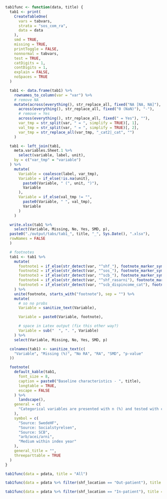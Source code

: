 ```r

tab1func <- function(data, title) {
  tab1 <- print(
    CreateTableOne(
      vars = tabvars,
      strata = "sos_com_ra",
      data = data
    ),
    smd = TRUE,
    missing = TRUE,
    printToggle = FALSE,
    nonnormal = tabvars,
    test = TRUE,
    catDigits = 1,
    contDigits = 1,
    explain = FALSE,
    noSpaces = TRUE
  )

  tab1 <- data.frame(tab1) %>%
    rownames_to_column(var = "var") %>%
    # remove NA
    mutate(across(everything(), str_replace_all, fixed("NA [NA, NA]"), "-"),
      across(everything(), str_replace_all, fixed("0 (NaN)"), "-"),
      # remove = Yes
      across(everything(), str_replace_all, fixed(" = Yes"), ""),
      var_tmp = str_split(var, " = ", simplify = TRUE)[, 1],
      val_tmp = str_split(var, " = ", simplify = TRUE)[, 2],
      var_tmp = str_replace_all(var_tmp, "_cat2|_cat", "")
    )

  tab1 <- left_join(tab1,
    meta.variables.Sheet.1 %>%
      select(variable, label, unit),
    by = c("var_tmp" = "variable")
  ) %>%
    mutate(
      Variable = coalesce(label, var_tmp),
      Variable = if_else(!is.na(unit),
        paste0(Variable, " (", unit, ")"),
        Variable
      ),
      Variable = if_else(val_tmp != "",
        paste0(Variable, " ", val_tmp),
        Variable
      )
    )

  write.xlsx(tab1 %>%
    select(Variable, Missing, No, Yes, SMD, p),
  paste0("./output/tabs/tab1_", title, "_", Sys.Date(), ".xlsx"),
  rowNames = FALSE
  )

  # footnotes
  tab1 <- tab1 %>%
    mutate(
      footnote1 = if_else(str_detect(var, "^shf_"), footnote_marker_symbol(1), ""),
      footnote2 = if_else(str_detect(var, "^sos_"), footnote_marker_symbol(2), ""),
      footnote3 = if_else(str_detect(var, "^scb_"), footnote_marker_symbol(3), ""),
      footnote4 = if_else(str_detect(var, "^shf_rasarni"), footnote_marker_symbol(4), ""),
      footnote5 = if_else(str_detect(var, "^scb_dispincome_cat"), footnote_marker_symbol(5), "")
    ) %>%
    unite(footnote, starts_with("footnote"), sep = "") %>%
    mutate(
      # so no probs
      Variable = sanitize_text(Variable),

      Variable = paste0(Variable, footnote),

      # space in Latex output (fix this other way?)
      Variable = sub("  ", ". ", Variable)
    ) %>%
    select(Variable, Missing, No, Yes, SMD, p)

  colnames(tab1) <- sanitize_text(c(
    "Variable", "Missing (%)", "No RA", "RA", "SMD", "p-value"
  ))

  footnote(
    default_kable(tab1,
      font_size = 8,
      caption = paste0("Baseline characteristics - ", title),
      longtable = TRUE,
      escape = FALSE
    ) %>%
      landscape(),
    general = c(
      "Categorical variables are presented with n (%) and tested with chi-square test and continuous variables with median [q1-q3] and tested with Kruskal-Wallis test"
    ),
    symbol = c(
      "Source: SwedeHF",
      "Source: Socialstyrelsen",
      "Source: SCB",
      "arb/acei/arni",
      "Medium within index year"
    ),
    general_title = "",
    threeparttable = TRUE
  )
}
```

```r
tab1func(data = pdata, title = "All")
```

```r
tab1func(data = pdata %>% filter(shf_location == "Out-patient"), title = "Out-patients")
```

```r
tab1func(data = pdata %>% filter(shf_location == "In-patient"), title = "In-patients")
```
